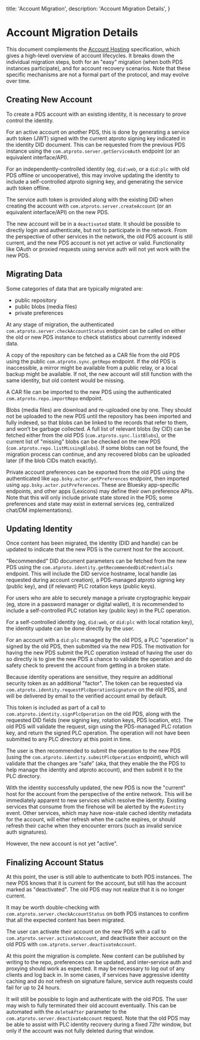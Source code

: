   title: 'Account Migration',
  description:
    'Account Migration Details',
}

# Account Migration Details

This document complements the [Account Hosting](/specs/account) specification, which gives a high-level overview of account lifecycles. It breaks down the individual migration steps, both for an "easy" migration (when both PDS instances participate), and for account recovery scenarios. Note that these specific mechanisms are not a formal part of the protocol, and may evolve over time.

## Creating New Account

To create a PDS account with an existing identity, it is necessary to prove control the identity.

For an active account on another PDS, this is done by generating a service auth token (JWT) signed with the current atproto signing key indicated in the identity DID document. This can be requested from the previous PDS instance using the `com.atproto.server.getServiceAuth` endpoint (or an equivalent interface/API).

For an independently-controlled identity (eg, `did:web`, or a `did:plc` with old PDS offline or uncooperative), this may involve updating the identity to include a self-controlled atproto signing key, and generating the service auth token offline.

The service auth token is provided along with the existing DID when creating the account with `com.atproto.server.createAccount` (or an equivalent interface/API) on the new PDS.

The new account will be in a `deactivated` state. It should be possible to directly login and authenticate, but not to participate in the network. From the perspective of other services in the network, the old PDS account is still current, and the new PDS account is not yet active or valid. Functionality like OAuth or proxied requests using service auth will not yet work with the new PDS.

## Migrating Data

Some categories of data that are typically migrated are:

- public repository
- public blobs (media files)
- private preferences

At any stage of migration, the authenticated `com.atproto.server.checkAccountStatus` endpoint can be called on either the old or new PDS instance to check statistics about currently indexed data.

A copy of the repository can be fetched as a CAR file from the old PDS using the public `com.atproto.sync.getRepo` endpoint. If the old PDS is inaccessible, a mirror might be available from a public relay, or a local backup might be available. If not, the new account will still function with the same identity, but old content would be missing.

A CAR file can be imported to the new PDS using the authenticated `com.atproto.repo.importRepo` endpoint.

Blobs (media files) are download and re-uploaded one by one. They should not be uploaded to the new PDS until the repository has been imported and fully indexed, so that blobs can be linked to the records that refer to them, and won’t be garbage collected. A full list of relevant blobs (by CID) can be fetched either from the old PDS (`com.atproto.sync.listBlobs`), or the current list of "missing" blobs can be checked on the new PDS (`com.atproto.repo.listMissingBlobs`). If some blobs can not be found, the migration process can continue, and any recovered blobs can be uploaded later (if the blob CIDs match exactly).

Private account preferences can be exported from the old PDS using the authenticated like `app.bsky.actor.getPreferences` endpoint, then imported using `app.bsky.actor.putPreferences`. These are Bluesky app-specific endpoints, and other apps (Lexicons) may define their own preference APIs. Note that this will only include private state stored in the PDS; some preferences and state may exist in external services (eg, centralized chat/DM implementations).

## Updating Identity

Once content has been migrated, the identity (DID and handle) can be updated to indicate that the new PDS is the current host for the account.

"Recommended" DID document parameters can be fetched from the new PDS using the `com.atproto.identity.getRecommendedDidCredentials` endpoint. This will include the DID service hostname, local handle (as requested during account creation), a PDS-managed atproto signing key (public key), and (if relevant) PLC rotation keys (public keys).

For users who are able to securely manage a private cryptographic keypair (eg, store in a password manager or digital wallet), it is recommended to include a self-controlled PLC rotation key (public key) in the PLC operation.

For a self-controlled identity (eg, `did:web`, or `did:plc` with local rotation key), the identity update can be done directly by the user.

For an account with a `did:plc` managed by the old PDS, a PLC "operation" is signed by the old PDS, then submitted via the new PDS. The motivation for having the new PDS submit the PLC operation instead of having the user do so directly is to give the new PDS a chance to validate the operation and do safety check to prevent the account from getting in a broken state.

Because identity operations are sensitive, they require an additional security token as an additional "factor". The token can be requested via `com.atproto.identity.requestPlcOperationSignature` on the old PDS, and will be delivered by email to the verified account email by default.

This token is included as part of a call to `com.atproto.identity.signPlcOperation` on the old PDS, along with the requested DID fields (new signing key, rotation keys, PDS location, etc). The old PDS will validate the request, sign using the PDS-managed PLC rotation key, and return the signed PLC operation. The operation will not have been submitted to any PLC directory at this point in time.

The user is then recommended to submit the operation to the new PDS (using the `com.atproto.identity.submitPlcOperation` endpoint), which will validate that the changes are "safe" (aka, that they enable the the PDS to help manage the identity and atproto account), and then submit it to the PLC directory.

With the identity successfully updated, the new PDS is now the "current" host for the account from the perspective of the entire network. This will be immediately apparent to new services which resolve the identity. Existing services that consume from the firehose will be alerted by the `#identity` event. Other services, which may have now-stale cached identity metadata for the account, will either refresh when the cache expires, or should refresh their cache when they encounter errors (such as invalid service auth signatures).

However, the new account is not yet "active".

## Finalizing Account Status

At this point, the user is still able to authenticate to both PDS instances. The new PDS knows that it is current for the account, but still has the account marked as "deactivated". The old PDS may not realize that it is no longer current.

It may be worth double-checking with `com.atproto.server.checkAccountStatus` on both PDS instances to confirm that all the expected content has been migrated.

The user can activate their account on the new PDS with a call to `com.atproto.server.activateAccount`, and deactivate their account on the old PDS with `com.atproto.server.deactivateAccount`.

At this point the migration is complete. New content can be published by writing to the repo, preferences can be updated, and inter-service auth and proxying should work as expected. It may be necessary to log out of any clients and log back in. In some cases, if services have aggressive identity caching and do not refresh on signature failure, service auth requests could fail for up to 24 hours.

It will still be possible to login and authenticate with the old PDS. The user may wish to fully terminated their old account eventually. This can be automated with the `deleteAfter` parameter to the `com.atproto.server.deactivateAccount` request. Note that the old PDS may be able to assist with PLC identity recovery during a fixed 72hr window, but only if the account was not fully deleted during that window.

